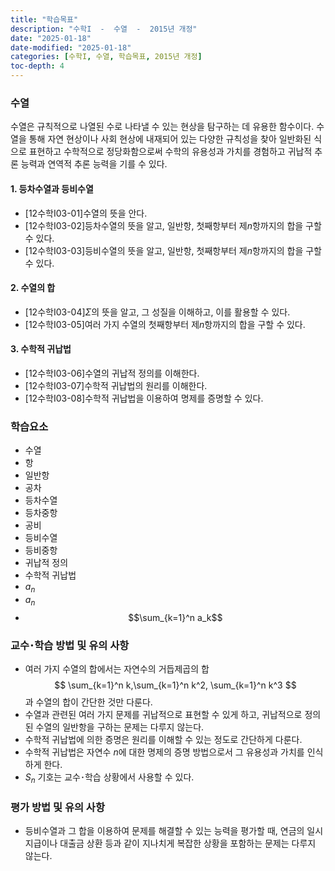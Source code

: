 ```yaml
---
title: "학습목표"
description: "수학I  -  수열  -  2015년 개정"
date: "2025-01-18"
date-modified: "2025-01-18"
categories: [수학I, 수열, 학습목표, 2015년 개정]
toc-depth: 4
---
```


### 수열

수열은 규칙적으로 나열된 수로 나타낼 수 있는 현상을 탐구하는 데 유용한 함수이다.
수열을 통해 자연 현상이나 사회 현상에 내재되어 있는 다양한 규칙성을 찾아 일반화된 식으로 표현하고 수학적으로 정당화함으로써 수학의 유용성과 가치를 경험하고 귀납적 추론 능력과 연역적 추론 능력을 기를 수 있다.

#### 1. 등차수열과 등비수열

-   \[12수학Ⅰ03-01\]수열의 뜻을 안다.
-   \[12수학Ⅰ03-02\]등차수열의 뜻을 알고, 일반항, 첫째항부터 제$n$항까지의 합을 구할 수 있다.
-   \[12수학Ⅰ03-03\]등비수열의 뜻을 알고, 일반항, 첫째항부터 제$n$항까지의 합을 구할 수 있다.

#### 2. 수열의 합

-   \[12수학Ⅰ03-04\]$\Sigma$의 뜻을 알고, 그 성질을 이해하고, 이를 활용할 수 있다.
-   \[12수학Ⅰ03-05\]여러 가지 수열의 첫째항부터 제$n$항까지의 합을 구할 수 있다.

#### 3. 수학적 귀납법

-   \[12수학Ⅰ03-06\]수열의 귀납적 정의를 이해한다.
-   \[12수학Ⅰ03-07\]수학적 귀납법의 원리를 이해한다.
-   \[12수학Ⅰ03-08\]수학적 귀납법을 이용하여 명제를 증명할 수 있다.

### 학습요소

-   수열
-   항
-   일반항
-   공차
-   등차수열
-   등차중항
-   공비
-   등비수열
-   등비중항
-   귀납적 정의
-   수학적 귀납법
-   $a_n$
-   ${a_n}$
-   $$\sum_{k=1}^n a_k$$

### 교수･학습 방법 및 유의 사항
- 여러 가지 수열의 합에서는 자연수의 거듭제곱의 합 $$ \sum_{k=1}^n k,\sum_{k=1}^n k^2, \sum_{k=1}^n k^3 $$ 과 수열의 합이 간단한 것만 다룬다.
-   수열과 관련된 여러 가지 문제를 귀납적으로 표현할 수 있게 하고, 귀납적으로 정의된 수열의 일반항을 구하는 문제는 다루지 않는다.
-  수학적 귀납법에 의한 증명은 원리를 이해할 수 있는 정도로 간단하게 다룬다. 
- 수학적 귀납법은 자연수 $n$에 대한 명제의 증명 방법으로서 그 유용성과 가치를 인식하게 한다.
- $S_{n}$ 기호는 교수･학습 상황에서 사용할 수 있다.

### 평가 방법 및 유의 사항
-   등비수열과 그 합을 이용하여 문제를 해결할 수 있는 능력을 평가할 때, 연금의 일시 지급이나 대출금 상환 등과 같이 지나치게 복잡한 상황을 포함하는 문제는 다루지 않는다.
